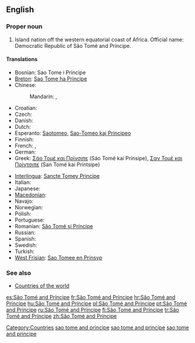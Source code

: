 {{wikipedia}}
==English==

===Proper noun===
{{en-proper noun}}

# Island nation off the western equatorial coast of Africa.  Official name: Democratic Republic of São Tomé and Príncipe.

====Translations====
{{trans-top|Democratic Republic of São Tomé and Príncipe}}
* Bosnian: Sao Tome i Principe {{m}}
* [[Breton]]: [[Sao Tome ha Principe]]
* Chinese:
*: Mandarin: {{t-|cmn|聖多美和普林西比|sc=Hani}}, {{t-|cmn|圣多美和普林西比|tr=Shèngduōměi hé Pǔlínxībǐ|sc=Hani}}
* Croatian: {{t+|hr|Sveti Toma i Princip|m}}
* Czech: {{t-|cs|Svatý Tomáš a Princův ostrov|m}}
* Danish: {{t-|da|São Tomé og Príncipe}}
* Dutch: {{t+|nl|Sao Tomé en Principe}}
* Esperanto: [[Saotomeo]], [[Sao-Tomeo kaj Principeo]]
* Finnish: {{t+|fi|São Tomé ja Príncipe}}
* French: {{t+|fr|Sao Tomé-et-Principe}}, {{t+|fr|São Tomé e Príncipe}}
* German: {{t+|de|São Tomé und Príncipe}}
* Greek: [[Σάο Τομέ και Πρίνσιπε]] (Sáo Tomé kai Prínsipe), [[Σαν Τομέ και Πρίντσιπε]] (San Tomé kai Príntsipe)
{{trans-mid}}
* [[Interlingua]]: [[Sancte Tomey Principe]]
* Italian: {{t-|it|São Tomé e Príncipe}}
* Japanese: {{t|ja|サントメプリンシペ|tr=Santomepurinshipe}}
* [[Macedonian]]: {{t|mk|Сао Томе и Принсипе|n|tr=Sáo Tóme i Prinsípe}}
* Navajo: {{tø|nv|São Tomé dóó Príncipe}}
* Norwegian: {{t+|no|São Tomé og Príncipe}}
* Polish: {{t+|pl|Wyspy Świętego Tomasza i Książęca}}
* Portuguese: {{t+|pt|São Tomé e Príncipe}}
* Romanian: [[São Tomé și Príncipe]]
* Russian: {{t-|ru|Сан-Томе и Принсипи|f|n|tr=San-Tomé i Prínsipi}}
* Spanish: {{t+|es|Santo Tomé y Príncipe}}
* Swedish: {{t+|sv|São Tomé och Príncipe}}
* Turkish: {{t|tr|São Tomé ve Príncipe}}
* [[West Frisian]]: [[Sao Tomee en Prinsyp]]
{{trans-bottom}}

===See also===
* [[Appendix:Countries of the world|Countries of the world]]

[[Category:Countries]]
[[Category:English terms spelled with Ã|sao tome and principe]]
[[Category:English terms spelled with É|sao tome and principe]]
[[Category:English terms spelled with Í|sao tome and principe]]

[[es:São Tomé and Príncipe]]
[[fr:São Tomé and Príncipe]]
[[hr:São Tomé and Príncipe]]
[[hu:São Tomé and Príncipe]]
[[pl:São Tomé and Príncipe]]
[[pt:São Tomé and Príncipe]]
[[ru:São Tomé and Príncipe]]
[[fi:São Tomé and Príncipe]]
[[tr:São Tomé and Príncipe]]
[[zh:São Tomé and Príncipe]]
